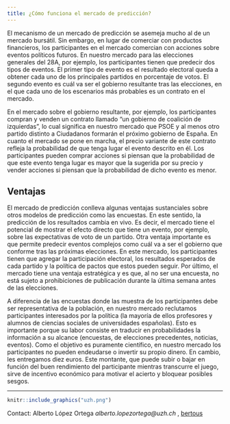 ```yaml
---
title: ¿Cómo funciona el mercado de predicción?
---
```


El mecanismo de un mercado de predicción se asemeja mucho al de un mercado bursátil. Sin embargo, en lugar de comerciar con productos financieros, los participantes en el mercado comercian con acciones sobre eventos políticos futuros. En nuestro mercado para las elecciones generales del 28A, por ejemplo, los participantes tienen que predecir dos tipos de eventos. El primer tipo de evento es el resultado electoral queda a obtener cada uno de los principales partidos en porcentaje de votos. El segundo evento es cuál va ser el gobierno resultante tras las elecciones, en el que cada uno de los escenarios más probables es un contrato en el mercado. 

En el mercado sobre el gobierno resultante, por ejemplo, los participantes compran y venden un contrato llamado “un gobierno de coalición de izquierdas”, lo cual significa en nuestro mercado que PSOE y al menos otro partido distinto a Ciudadanos formarán el próximo gobierno de España. En cuanto el mercado se pone en marcha, el precio variante de este contrato refleja la probabilidad de que tenga lugar el evento descrito en él. Los participantes pueden comprar acciones si piensan que la probabilidad de que este evento tenga lugar es mayor que la sugerida por su precio y vender acciones si piensan que la probabilidad de dicho evento es menor.

## Ventajas

El mercado de predicción conlleva algunas ventajas sustanciales sobre otros modelos de predicción como las encuestas. En este sentido, la predicción de los resultados cambia en vivo. Es decir, el mercado tiene el potencial de mostrar el efecto directo que tiene un evento, por ejemplo, sobre las expectativas de voto de un partido. Otra ventaja importante es que permite predecir eventos complejos como cuál va a ser el gobierno que conforme tras las próximas elecciones. En este mercado, los participantes tienen que agregar la participación electoral, los resultados esperados de cada partido y la política de pactos que estos pueden seguir. Por último, el mercado tiene una ventaja estratégica y es que, al no ser una encuesta, no está sujeto a prohibiciones de publicación durante la última semana antes de las elecciones.

A diferencia de las encuestas donde las muestra de los participantes debe ser representativa de la población, en nuestro mercado reclutamos participantes interesados por la política (la mayoría de ellos profesores y alumnos de ciencias sociales de universidades españolas). Esto es importante porque su labor consiste en traducir en probabilidades la información a su alcance (encuestas, de elecciones precedentes, noticias, eventos). Como el objetivo es puramente científico, en nuestro mercado los participantes no pueden endeudarse o invertir su propio dinero. En cambio, les entregamos diez euros. Este montante, que puede subir o bajar en función del buen rendimiento del participante mientras transcurre el juego, sirve de incentivo económico para motivar el acierto y bloquear posibles sesgos.

_________________

```r
knitr::include_graphics("uzh.png")
```

Contact: Alberto López Ortega _alberto.lopezortega@uzh.ch_ , [bertous](https://twitter.com/bertous)

